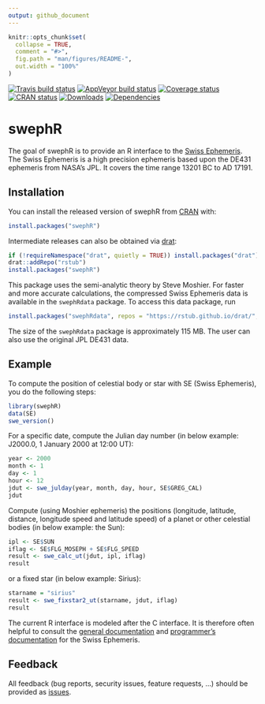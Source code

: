 ```yaml
---
output: github_document
---
```


<!-- README.md is generated from README.Rmd. Please edit that file -->

```r
knitr::opts_chunk$set(
  collapse = TRUE,
  comment = "#>",
  fig.path = "man/figures/README-",
  out.width = "100%"
)
```

[![Travis build status](https://travis-ci.org/rstub/swephR.svg?branch=master)](https://travis-ci.org/rstub/swephR)
[![AppVeyor build status](https://ci.appveyor.com/api/projects/status/github/rstub/swephR?branch=master&svg=true)](https://ci.appveyor.com/project/rstub/swephR)
[![Coverage status](https://codecov.io/gh/rstub/swephR/branch/master/graph/badge.svg)](https://codecov.io/github/rstub/swephR?branch=master)
[![CRAN status](https://www.r-pkg.org/badges/version/swephR)](https://cran.r-project.org/package=swephR)
[![Downloads](http://cranlogs.r-pkg.org/badges/swephR?color=brightgreen)](http://www.r-pkg.org/pkg/swephR)
[![Dependencies](https://tinyverse.netlify.com/badge/swephR)](https://cran.r-project.org/package=swephR)

# swephR

The goal of swephR is to provide an R interface to the [Swiss
Ephemeris](https://www.astro.com/swisseph/). The Swiss Ephemeris is a
high precision ephemeris based upon the DE431 ephemeris from NASA's
JPL. It covers the time range 13201 BC to AD 17191.


## Installation

You can install the released version of swephR from [CRAN](https://CRAN.R-project.org) with:

``` r
install.packages("swephR")
```

Intermediate releases can also be obtained via [drat](https://cran.r-project.org/package=drat):

``` r
if (!requireNamespace("drat", quietly = TRUE)) install.packages("drat")
drat::addRepo("rstub")
install.packages("swephR")
```

This package uses the semi-analytic theory by Steve Moshier.  For
faster and more accurate calculations, the compressed Swiss Ephemeris
data is available in the `swephRdata` package. To access this data
package, run

``` r
install.packages("swephRdata", repos = "https://rstub.github.io/drat/", type = "source")
```

The size of the `swephRdata` package is approximately 115 MB. The user
can also use the original JPL DE431 data.

## Example

To compute the position of celestial body or star with SE (Swiss
Ephemeris), you do the following steps:

```r
library(swephR)
data(SE)
swe_version()
```

For a specific date, compute the Julian day number (in below example:
J2000.0, 1 January 2000 at 12:00 UT):

```r
year <- 2000
month <- 1
day <- 1
hour <- 12
jdut <- swe_julday(year, month, day, hour, SE$GREG_CAL)
jdut
```

Compute (using Moshier ephemeris) the positions (longitude, latitude,
distance, longitude speed and latitude speed) of a planet or other
celestial bodies (in below example: the Sun):

```r
ipl <- SE$SUN
iflag <- SE$FLG_MOSEPH + SE$FLG_SPEED
result <- swe_calc_ut(jdut, ipl, iflag)
result
```
or a fixed star (in below example: Sirius):

```r
starname = "sirius"
result <- swe_fixstar2_ut(starname, jdut, iflag)
result
```

The current R interface is modeled after the C interface. It is
therefore often helpful to consult the [general
documentation](https://www.astro.com/swisseph/swisseph.htm) and
[programmer's
documentation](https://www.astro.com/swisseph/swephprg.htm) for the
Swiss Ephemeris.

## Feedback

All feedback (bug reports, security issues, feature requests, ...) should be provided as
[issues](https://github.com/rstub/swephR/issues).
